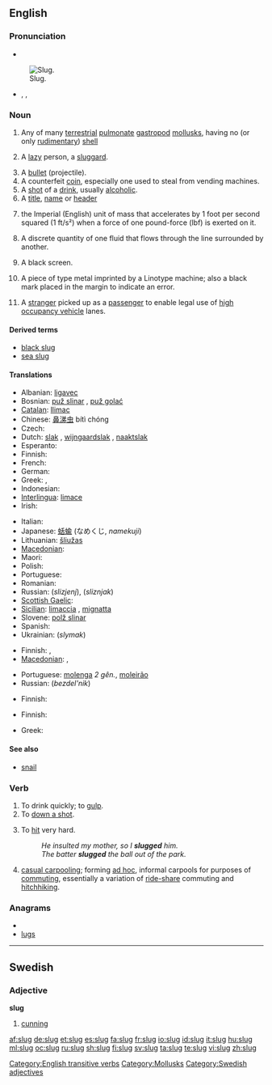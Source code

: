 ==English==

===Pronunciation===
* {{audio|En-us-slug.ogg|Audio (US)}}
[[Image:Arion lusitanicus eating.jpg|thumb|Slug.]]
* {{enPR|slŭg}}, {{IPA|/slʌɡ/}}, {{SAMPA|/slVg/}}
*: {{rhymes|ʌɡ}}

===Noun===
{{en-noun}}
{{wikipedia|Slug (disambiguation)|slug}}

# Any of many [[terrestrial]] [[pulmonate]] [[gastropod]] [[mollusk]]s, having no (or only [[rudimentary]]) [[shell]]
# {{slang}} A [[lazy]] person, a [[sluggard]].
# A [[bullet]]  (projectile).
# A counterfeit [[coin]], especially one used to steal from vending machines.
# A [[shot]] of a [[drink]], usually [[alcoholic]].
# A [[title]], [[name]] or [[header]]
# {{physics|rarely used}} the Imperial (English) unit of mass that accelerates by 1 foot per second squared (1 ft/s²) when a force of one pound-force (lbf) is exerted on it.
# {{rfv-sense|what does this mean?}} A discrete quantity of one fluid that flows through the line surrounded by another.
# {{context|television editing}} A black screen.
# {{metal typesetting}} A piece of type metal imprinted by a Linotype machine; also a black mark placed in the margin to indicate an error.
# {{context|regional}} A [[stranger]] picked up as a [[passenger]] to enable legal use of [[high occupancy vehicle]] lanes.

====Derived terms====
* [[black slug]]
* [[sea slug]]

====Translations====
{{trans-top|gastropod}}
* Albanian: [[ligavec]]
* Bosnian: [[puž slinar]] {{m}}, [[puž golać]] {{m}}
* [[Catalan]]: [[llimac]] {{m}}
* Chinese: [[鼻涕虫]] bítì chóng
* Czech: {{t-|cs|slimák}}
* Dutch: [[slak]] {{f}}, [[wijngaardslak]] {{f}}, [[naaktslak]] {{f}}
* Esperanto: {{t-|eo|limako|xs=Esperanto}}
* Finnish: {{t+|fi|etana}}
* French: {{t+|fr|limace|f}}
* German: {{t+|de|Nacktschnecke|f}}
* Greek: {{t|el|γυμνοσάλιαγκας|n|tr=gymnosáliagkas}}, {{qualifier|scientific}} {{t|el|λείμαξ|m|tr=leímaks}}
* Indonesian: {{t+|id|siput|xs=Indonesian}}
* [[Interlingua]]: [[limace]]
* Irish: {{t+|ga|seilide|m|xs=Irish}}
{{trans-mid}}
* Italian: {{t+|it|lumaca|f}}
* Japanese: [[蛞蝓]] (なめくじ, ''namekuji'')
* Lithuanian: [[šliužas]] {{m}}
* [[Macedonian]]: {{t-|mk|голич|m|tr=gólič}}
* Maori: {{t-|mi|putoko|xs=Maori}}
* Polish: {{t+|pl|ślimak|m}}
* Portuguese: {{t+|pt|lesma|f}}
* Romanian: {{t+|ro|melc|m}}
* Russian: {{t+|ru|слизень|m}} (''slizjenj''), {{t+|ru|слизняк|m}} (''sliznjak'')
* [[Scottish Gaelic]]: {{t|gd|seilcheag|f}}
* [[Sicilian]]: [[limaccia]] {{f}} , [[mignatta]] {{f}}
* Slovene: [[polž slinar]] {{m}}
* Spanish: {{t+|es|babosa|f}}
* Ukrainian: {{t+|uk|слимак|m}} (''slymak'')
{{trans-bottom}}

{{trans-top|lazy person}}
* Finnish: {{t+|fi|etana}},  {{t-|fi|laiskuri}}
* [[Macedonian]]: {{t|mk|мрзливец|m|tr=m'rzlivec}},  {{t|mk|мрзливка|f|tr=m'rzlivka}}
{{trans-mid}}
* Portuguese: [[molenga]] ''2 gên.'', [[moleirão]] {{m}}
* Russian: {{t+|ru|бездельник|m}} (''bezdel'nik'')
{{trans-bottom}}

{{trans-see|bullet}}

{{trans-top|counterfeit coin}}
* Finnish: {{t-|fi|prikka}}
{{trans-mid}}
{{trans-bottom}}

{{trans-top|shot of drink}}
* Finnish: {{t+|fi|huikka}}
{{trans-mid}}
* Greek: {{t|el|σφηνάκι|n|tr=sfináki}}
{{trans-bottom}}

====See also====
* {{sense|gastropod}} [[snail]]

===Verb===
{{en-verb|slug|g|ed}}

# To drink quickly; to [[gulp]].
# To [[down a shot]].
# {{transitive}} To [[hit]] very hard.
#: ''He insulted my mother, so I '''slugged''' him.''
#: ''The batter '''slugged''' the ball out of the park.''
# [[casual carpool]]ing; forming [[ad hoc]], informal carpools for purposes of [[commuting]], essentially a variation of [[carpool|ride-share]] commuting and [[hitchhiking]].

===Anagrams===
* {{alphagram|glsu}}
* [[lugs#English|lugs]]

[[Category:English transitive verbs]]

----

==Swedish==

===Adjective===
'''slug'''

# [[cunning]]

[[Category:Mollusks]]
[[Category:Swedish adjectives]]

[[af:slug]]
[[de:slug]]
[[et:slug]]
[[es:slug]]
[[fa:slug]]
[[fr:slug]]
[[io:slug]]
[[id:slug]]
[[it:slug]]
[[hu:slug]]
[[ml:slug]]
[[oc:slug]]
[[ru:slug]]
[[sh:slug]]
[[fi:slug]]
[[sv:slug]]
[[ta:slug]]
[[te:slug]]
[[vi:slug]]
[[zh:slug]]